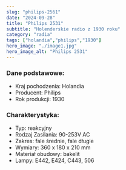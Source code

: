 ```yaml
---
slug: "philips-2561"
date: "2024-09-28"
title: "Philips 2531"
subtitle: "Holenderskie radio z 1930 roku"
category: "radia"
tags: ["holandia","philips","1930"]
hero_image: "./image1.jpg"
hero_image_alt: "Philips 2531"
---
```


### Dane podstawowe:

- Kraj pochodzenia: Holandia
- Producent: Philips
- Rok produkcji: 1930

### Charakterystyka:

- Typ: reakcyjny
- Rodzaj Zasilania: 90-253V AC
- Zakres: fale średnie, fale długie
- Wymiary: 360 x 180 x 210 mm
- Materiał obudowy: bakelit
- Lampy: E442, E424, C443, 506
